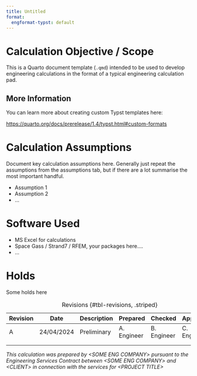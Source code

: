 ```yaml
---
title: Untitled
format:
  engformat-typst: default
---
```


# Calculation Objective / Scope

This is a Quarto document template (`.qmd`) intended to be used to develop engineering calculations in the format of a typical engineering calculation pad.

## More Information

You can learn more about creating custom Typst templates here: 

<https://quarto.org/docs/prerelease/1.4/typst.html#custom-formats>

# Calculation Assumptions
Document key calculation assumptions here. Generally just repeat the assumptions from the assumptions tab, but if there are a lot summarise the most important handful.									

* Assumption 1
* Assumption 2
* ...

# Software Used

* MS Excel for calculations
* Space Gass / Strand7 / RFEM, your packages here....
* ...

# Holds

Some holds here

```{=typst}
#line(length: 100%)
```


| Revision |  Date  |  Description  |  Prepared  |  Checked  | Approved|
|----------|--------|---------------|------------|-----------|-----------|
|    A     | 24/04/2024| Preliminary|A. Engineer |B. Engineer|C. Engineer|
|          |        |               |            |           |           |
|          |        |               |            |           |           |
:Revisions {#tbl-revisions, .striped}

_This calculation was prepared by \<SOME ENG COMPANY\> pursuant to the Engineering Services Contract <Contract> between \<SOME ENG COMPANY\> and \<CLIENT\> in connection with the services for \<PROJECT TITLE\>_
